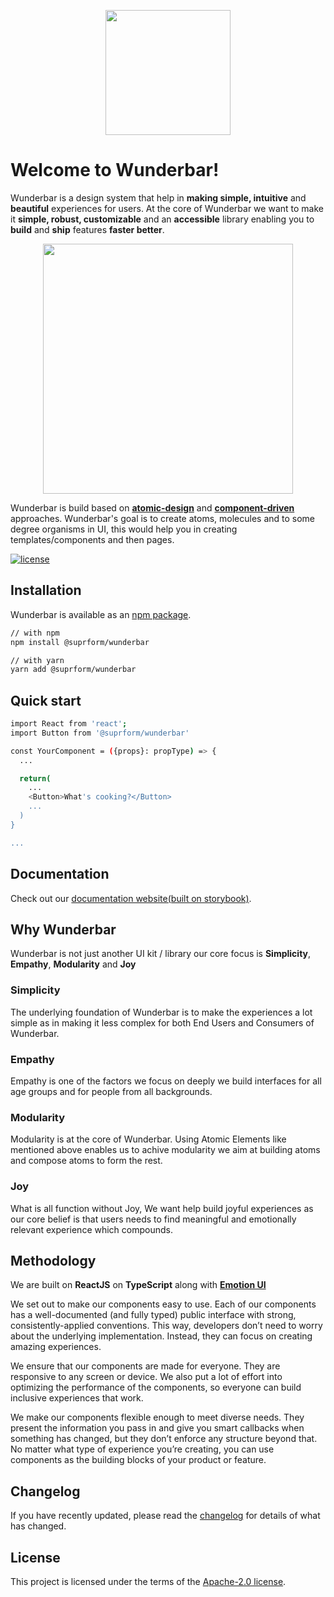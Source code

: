 
<Meta title='Wunderbar/Introduction' />

<p align="center">
  <img src="https://github.com/suprform/wunderbar/raw/master/logo.png" width='200' />
</p>

# Welcome to Wunderbar!

Wunderbar is a design system that help in **making simple, intuitive** and **beautiful** experiences for users. At the core of Wunderbar we want to make it
**simple, robust, customizable** and an **accessible** library enabling you to **build** and **ship** features **faster better**.

<p align="center">
  <img
    src='https://bradfrost.com/wp-content/uploads/2013/06/atomic-design.png'
    width='400'
  />
</p>

Wunderbar is build based on [**atomic-design**](https://bradfrost.com/blog/post/atomic-web-design/) and [**component-driven**](https://componentdriven.org) approaches.
Wunderbar's goal is to create atoms, molecules and to some degree organisms in UI, this would help you in creating templates/components and then pages.

[![license](https://img.shields.io/badge/license-Apache-blue)](https://github.com/mui-org/material-ui/blob/master/LICENSE)

## Installation

Wunderbar is available as an [npm package](https://www.npmjs.com/package/@suprform/wunderbar).

```sh
// with npm
npm install @suprform/wunderbar

// with yarn
yarn add @suprform/wunderbar
```

## Quick start

```sh
import React from 'react';
import Button from '@suprform/wunderbar'

const YourComponent = ({props}: propType) => {
  ...

  return(
    ...
    <Button>What's cooking?</Button>
    ...
  )
}

...

```

## Documentation

Check out our [documentation website(built on storybook)](https://suprform.github.io/wunderbar/).

## Why Wunderbar

Wunderbar is not just another UI kit / library our core focus is **Simplicity**, **Empathy**, **Modularity** and **Joy**

### Simplicity

The underlying foundation of Wunderbar is to make the experiences a lot simple as in making it less complex for both End Users and Consumers of Wunderbar.

### Empathy

Empathy is one of the factors we focus on deeply we build interfaces for all age groups and for people from all backgrounds.

### Modularity

Modularity is at the core of Wunderbar. Using Atomic Elements like mentioned above enables us to achive modularity we aim at building atoms and compose atoms to form the rest.

### Joy

What is all function without Joy, We want help build joyful experiences as our core belief is that users needs to find meaningful and emotionally relevant experience
which compounds.

## Methodology

We are built on **ReactJS** on **TypeScript** along with **[Emotion UI](https://emotion.sh/)**

We set out to make our components easy to use. Each of our components has a well-documented (and fully typed) public interface with strong, consistently-applied conventions. This way, developers don’t need to worry about the underlying implementation. Instead, they can focus on creating amazing experiences.

We ensure that our components are made for everyone. They are responsive to any screen or device. We also put a lot of effort into optimizing the performance of the components, so everyone can build inclusive experiences that work.

We make our components flexible enough to meet diverse needs. They present the information you pass in and give you smart callbacks when something has changed, but they don’t enforce any structure beyond that. No matter what type of experience you’re creating, you can use components as the building blocks of your product or feature.

## Changelog

If you have recently updated, please read the [changelog](https://github.com/suprform/wunderbar/releases) for details of what has changed.

## License

This project is licensed under the terms of the
[Apache-2.0 license](/LICENSE).
